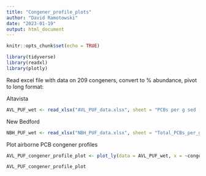 ```yaml
---
title: "Congener_profile_plots"
author: "David Ramotowski"
date: "2023-01-19"
output: html_document
---
```


```r
knitr::opts_chunk$set(echo = TRUE)
```

```r
library(tidyverse)
library(readxl)
library(plotly)
```

Read excel file with data on 209 congeners, convert to % abundance, pivot to long format:

Altavista
```r
AVL_PUF_wet <- read_xlsx("AVL_PUF_data.xlsx", sheet = "PCBs per g sed (wet)") %>% as.data.frame() %>% pivot_longer(cols = -congener, names_to = "sample_ID", values_to = "concentration") %>% dplyr::group_by(sample_ID) %>% dplyr::mutate(percentage = concentration/sum(concentration))
```

New Bedford
```r
NBH_PUF_wet <- read_xlsx("NBH_PUF_data.xlsx", sheet = "Total_PCBs_per_g") %>% as.data.frame() %>% pivot_longer(cols = -congener, names_to = "sample_ID", values_to = "concentration") %>% dplyr::group_by(sample_ID) %>% dplyr::mutate(percentage = concentration/sum(concentration))
```

Plot airborne PCB congener profiles
```r
AVL_PUF_congener_profile_plot <- plot_ly(data = AVL_PUF_wet, x = ~congener, y = ~percentage, type = "bar", split = ~sample_ID) %>% layout(barmode = 'group') %>% layout(title = 'AVL Airborne PCB Congener Profile', xaxis = list(title = 'Congener', categoryorder = "trace"))

AVL_PUF_congener_profile_plot
```


